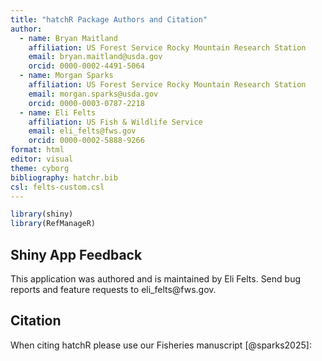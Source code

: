 ```yaml
---
title: "hatchR Package Authors and Citation"
author: 
  - name: Bryan Maitland
    affiliation: US Forest Service Rocky Mountain Research Station
    email: bryan.maitland@usda.gov
    orcid: 0000-0002-4491-5064
  - name: Morgan Sparks
    affiliation: US Forest Service Rocky Mountain Research Station
    email: morgan.sparks@usda.gov
    orcid: 0000-0003-0787-2218
  - name: Eli Felts
    affiliation: US Fish & Wildlife Service
    email: eli_felts@fws.gov
    orcid: 0000-0002-5888-9266
format: html
editor: visual
theme: cyborg
bibliography: hatchr.bib
csl: felts-custom.csl
---
```


```r

library(shiny)
library(RefManageR)
```

## Shiny App Feedback

This application was authored and is maintained by Eli Felts. Send bug reports and feature requests to eli_felts\@fws.gov.

## Citation

When citing hatchR please use our Fisheries manuscript [@sparks2025]:
